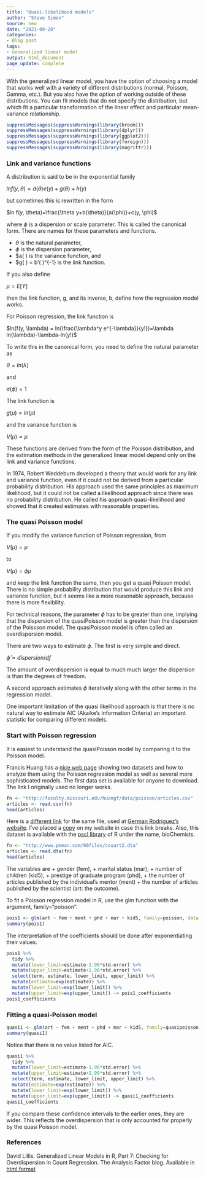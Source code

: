 ```yaml
---
title: "Quasi-likelihood models"
author: "Steve Simon"
source: new
date: "2021-09-20"
categories:
- Blog post
tags:
- Generalized linear model
output: html_document
page_update: complete
---
```


With the generalized linear model, you have the option of choosing a model that works well with a variety of different distributions (normal, Poisson, Gamma, etc.). But you also have the option of working outside of these distributions. You can fit models that do not specify the distribution, but which fit a particular transformation of the linear effect and particular mean-variance relationship.


```r
suppressMessages(suppressWarnings(library(broom)))
suppressMessages(suppressWarnings(library(dplyr)))
suppressMessages(suppressWarnings(library(ggplot2)))
suppressMessages(suppressWarnings(library(foreign)))
suppressMessages(suppressWarnings(library(magrittr)))
```

### Link and variance functions

A distribution is said to be in the exponential family

$ln f(y, \theta)=d(\theta)e(y)+g(\theta)+h(y)$

but sometimes this is rewritten in the form

$ln f(y, \theta)=\frac{\theta y+b(\theta)}{a(\phi)}+c(y, \phi)$

where $\phi$ is a dispersion or scale parameter. This is called the canonical form. There are names for these parameters and functions.

+ $\theta$ is the natural parameter,
+ $\phi$ is the dispersion parameter,
+ $a(\ ) is the variance function, and
+ $g(\ ) = b'(\ )^{-1} is the link function.

If you also define 

$\mu=E[Y]$

then the link function, g, and its inverse, b, define how the regression model works.

For Poisson regression, the link function is

$ln(f(y, \lambda) = ln(\frac{\lambda^y e^{-\lambda}}{y!})=\lambda ln(\lambda)-\lambda-ln(y!)$

To write this in the canonical form, you need to define the natural parameter as

$\theta=ln(\lambda)$

and

$a(\phi)=1$

The link function is

$g(\mu)=ln(\mu)$

and the variance function is

$V(\mu)=\mu$

These functions are derived from the form of the Poisson distribution, and the estimation methods in the generalized linear model depend only on the link and variance functions.

In 1974, Robert Weddeburn developed a theory that would work for any link and variance function, even if it could not be derived from a particular probability distribution. His approach used the same principles as maximum likelihood, but it could not be called a likelihood approach since there was no probability distribution. He called his approach quasi-likelihood and showed that it created estimates with reasonable properties.

### The quasi Poisson model

If you modify the variance function of Poisson regression, from 

$V(\mu)=\mu$

to

$V(\mu)=\phi \mu$

and keep the link function the same, then you get a quasi Poisson model. There is no simple probability distribution that would produce this link and variance function, but it seems like a more reasonable approach, because there is more flexibility.

For technical reasons, the parameter $\phi$ has to be greater than one, implying that the dispersion of the quasiPoisson model is greater than the dispersion of the Poissson model. The quasiPoisson model is often called an overdispersion model.

There are two ways to estimate $\phi$. The first is very simple and direct.

$\hat{\phi}= dispersion / df$

The amount of overdispersion is equal to much much larger the dispersion is than the degrees of freedom.

A second approach estimates $\phi$ iteratively along with the other terms in the regression model.

One important limitation of the quasi likelihood approach is that there is no natural way to estimate AIC (Akaike's Information Criteria) an important statistic for comparing different models.

<!---More--->

### Start with Poisson regression

It is easiest to understand the quasiPoisson model by comparing it to the Poisson model.

Francis Huang has a [nice web page][hua1] showing two datasets and how to analyze them using the Poisson regression model as well as several more sophisticated models. The first data set is available for anyone to download. The link I originally used no longer works.

```r
fn <- "http://faculty.missouri.edu/huangf/data/poisson/articles.csv"
articles <- read.csv(fn)
head(articles)
```

Here is a [different link][rod3] for the same file, used at [German Rodriguez's website][rod2]. I've placed a [copy][sim3] on my website in case this link breaks. Also, this dataset is available with the [pscl library][zei1] of R under the name, bioChemists.

```r
fn <- "http://www.pmean.com/00files/couart2.dta"
articles <- read.dta(fn)
head(articles)
```

[hua1]: https://francish.netlify.app/post/poisson-and-negative-binomial-regression-using-r/
[rod2]: https://data.princeton.edu/wws509/r/overdispersion
[rod3]: http://www.pmean.com/00files/couart2.dta
[sim3]: http://www.pmean.com/00files/couart2.dta
[zei1]: https://cran.r-project.org/web/packages/pscl/vignettes/countreg.pdf

The variables are
+ gender (fem),
+ marital status (mar),
+ number of children (kid5),
+ prestige of graduate program (phd), 
+ the number of articles published by the individual's mentor (ment)
+ the number of articles published by the scientist (art: the outcome).

To fit a Poisson regression model in R, use the glm function with the argument, family="poisson".

```r
pois1 <- glm(art ~ fem + ment + phd + mar + kid5, family=poisson, data = articles)
summary(pois1)
```

The interpretation of the coefficients should be done after exponentiating their values.

```r
pois1 %>%
  tidy %>%
  mutate(lower_limit=estimate-1.96*std.error) %>%
  mutate(upper_limit=estimate+1.96*std.error) %>%
  select(term, estimate, lower_limit, upper_limit) %>%
  mutate(estimate=exp(estimate)) %>%
  mutate(lower_limit=exp(lower_limit)) %>%
  mutate(upper_limit=exp(upper_limit)) -> pois1_coefficients
pois1_coefficients
```

### Fitting a quasi-Poisson model

```r
quasi1 <- glm(art ~ fem + ment + phd + mar + kid5, family=quasipoisson, data = articles)
summary(quasi1)
```

Notice that there is no value listed for AIC.

```r
quasi1 %>%
  tidy %>%
  mutate(lower_limit=estimate-1.96*std.error) %>%
  mutate(upper_limit=estimate+1.96*std.error) %>%
  select(term, estimate, lower_limit, upper_limit) %>%
  mutate(estimate=exp(estimate)) %>%
  mutate(lower_limit=exp(lower_limit)) %>%
  mutate(upper_limit=exp(upper_limit)) -> quasi1_coefficients
quasi1_coefficients
```

If you compare these confidence intervals to the earlier ones, they are wider. This reflects the overdispersion that is only accounted for properly by the quasi Poisson model.

### References

David Lillis. Generalized Linear Models in R, Part 7: Checking for Overdispersion in Count Regression. The Analysis Factor blog. Available in [html format][taf1]

[taf1]: https://www.theanalysisfactor.com/glm-r-overdispersion-count-regression/

